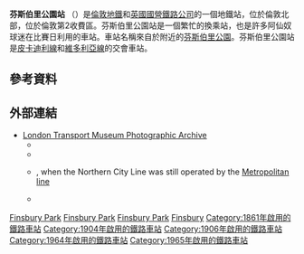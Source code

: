{{expand|time=2016-02-29T16:50:36+00:00}}
{{TfL Translations}}
{{Infobox London station
| name         = 芬斯伯里公園<br />Finsbury Park
| symbol       = underground
| symbol2      = rail
| image_name   = Finsbury Park station MMB 21.jpg
| manager      = [[Thameslink_and_Great_Northern|Great Northern]]
| manager1     = [[倫敦地鐵|倫敦地鐵]]
| fare_zone    = 2
| locale       = [[芬斯伯里公園_(倫敦)|芬斯伯里公園]]
| borough      = [[伊斯靈頓區|伊斯靈頓區]]
| original     = [[大北方鐵路|大北方鐵路]]
| pregroup     = 大北方鐵路
| postgroup    = [[倫敦及東北鐵路|倫敦及東北鐵路]]
| platforms    = 12（8個國鐵<ref>Finsbury Park station has eight National Rail platforms, numbered 1 to 8, but only six tracks given that platforms 2/3 and 6/7 share a single track each.</ref>、4個地鐵）
| latitude     = 51.564653
| longitude    = -0.106366
<!--| railexits0405 = {{pad|1em}} 5.022
| railexits0506 = {{increase}} 5.042
| railexits0607 = {{increase}} 5.875-->
| railexits0708 = {{increase}} 5.546
| railexits0809 = {{decrease}} 5.494
| railexits0910 = {{increase}} 6.566
| railexits1011 = {{increase}} 7.337
| railexits1112 = {{decrease}} 6.449
| railexits1213 = {{decrease}} 6.430
| railexits1314 = {{unchanged}} 6.430
| railexits1415 = {{decrease}} 6.264
<!--| railint0506 = {{pad|2em}}{{increase}} 1.682
| railint0607  = {{pad|2em}}{{decrease}} 1.033-->
| railint0708  = {{pad|2em}}{{increase}} 2.422
| railint0809  = {{pad|2em}}{{increase}} 2.629
| railint0910  = {{pad|2em}}{{decrease}} 2.529
| railint1011  = {{pad|2em}}{{decrease}} 1.411
| railint1112  = {{pad|2em}}{{decrease}} 1.240
| railint1213  = {{pad|2em}}{{decrease}} 1.142
| railint1314  = {{pad|2em}} [x.yyy]
| railint1415  = {{pad|2em}}{{decrease}} 1.045
<!--| tubeexits03   = {{pad|1em}} 21.514
| tubeexits04  = {{increase}} 23.256
| tubeexits05  = {{increase}} 23.418
| tubeexits06  = {{increase}} 26.370
| tubeexits07  = {{increase}} 26.801
| tubeexits08  = {{decrease}} 26.300
| tubeexits09  = {{decrease}} 23.21-->
| railcode     = FPK
| dft_category = C2
}}
'''芬斯伯里公園站''' （{{lang-en|Finsbury Park station}}）是[[倫敦地鐵|倫敦地鐵]]和[[英國國營鐵路公司|英國國營鐵路公司]]的一個地鐵站，位於倫敦北部，位於倫敦第2收費區。芬斯伯里公園站是一個繁忙的換乘站，也是許多阿仙奴球迷在比賽日利用的車站。車站名稱來自於附近的[[芬斯伯里公園|芬斯伯里公園]]。芬斯伯里公園站是[[皮卡迪利線|皮卡迪利線]]和[[維多利亞線|維多利亞線]]的交會車站。
==參考資料==
{{Reflist}}
==外部連結==
{{Commonscat|Finsbury Park station|芬斯伯里公園站}}
* [http://www.ltmcollection.org/photos/index.html London Transport Museum Photographic Archive] {{Wayback|url=http://www.ltmcollection.org/photos/index.html |date=20160303203920 }}
** {{ltmcollection|6a/i0000k6a.jpg|Seven Sisters Road entrance to underground station, 1909}}
** {{ltmcollection|09/9861209.jpg|Wells Terrace entrance, 1925}}
** {{ltmcollection|32/9865932.jpg|Ticket office, 1934}}, when the Northern City Line was still operated by the [[Metropolitan_line|Metropolitan line]]
** {{ltmcollection|14/9857214.jpg|LNER Station, 1935}}

{{倫敦地鐵皮卡迪利線}}
{{倫敦地鐵維多利亞線}}
[[Category:皮卡迪利線車站|Finsbury Park]]
[[Category:維多利亞線車站|Finsbury Park]]
[[Category:伊斯靈頓區鐵路車站|Finsbury Park]]
[[Category:倫敦通宵地鐵車站|Finsbury]]
[[Category:1861年啟用的鐵路車站|Category:1861年啟用的鐵路車站]]
[[Category:1904年啟用的鐵路車站|Category:1904年啟用的鐵路車站]]
[[Category:1906年啟用的鐵路車站|Category:1906年啟用的鐵路車站]]
[[Category:1964年啟用的鐵路車站|Category:1964年啟用的鐵路車站]]
[[Category:1965年啟用的鐵路車站|Category:1965年啟用的鐵路車站]]